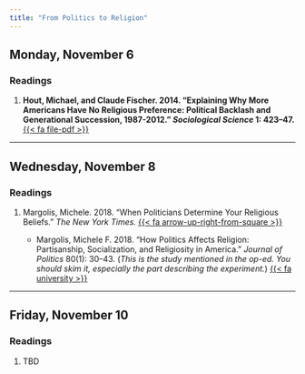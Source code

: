 ```yaml
---
title: "From Politics to Religion"
---
```


[//]: <> (Need to write intro)

## Monday, November 6

### Readings 

1. **Hout, Michael, and Claude Fischer. 2014. "Explaining Why More Americans Have No Religious Preference: Political Backlash and Generational Succession, 1987-2012." *Sociological Science* 1: 423–47.** [{{< fa file-pdf >}}](https://sociologicalscience.com/download/volume%201/october/SocSci_v1_423to447.pdf)


---


## Wednesday, November 8

### Readings 

1. Margolis, Michele. 2018. "When Politicians Determine Your Religious Beliefs." *The New York Times.* [{{< fa arrow-up-right-from-square >}}](https://www.nytimes.com/2018/07/11/opinion/religion-republican-democrat.html)

    - Margolis, Michele F. 2018. "How Politics Affects Religion: Partisanship, Socialization, and Religiosity in America." *Journal of Politics* 80(1): 30–43. (*This is the study mentioned in the op-ed. You should skim it, especially the part describing the experiment.*) [{{< fa university >}}](https://go.openathens.net/redirector/agnesscott.edu?url=https%3A%2F%2Fdoi.org%2F10.1086%2F694688)

---


## Friday, November 10

### Readings 

1. TBD

